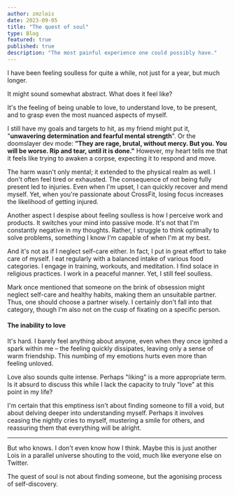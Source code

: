 ```yaml
---
author: zmzlois
date: 2023-09-05
title: "The quest of soul"
type: Blog
featured: true
published: true
description: "The most painful experience one could possibly have."
---
```

I have been feeling soulless for quite a while, not just for a year, but much longer.

It might sound somewhat abstract. What does it feel like?

It's the feeling of being unable to love, to understand love, to be present, and to grasp even the most nuanced aspects of myself.

I still have my goals and targets to hit, as my friend might put it, "**unwavering determination and fearful mental strength**". Or the doomslayer dev mode: **”They are rage, brutal, without mercy. But you. You will be worse. Rip and tear, until it is done."** However, my heart tells me that it feels like trying to awaken a corpse, expecting it to respond and move.

The harm wasn't only mental; it extended to the physical realm as well. I don't often feel tired or exhausted. The consequence of not being fully present led to injuries. Even when I'm upset, I can quickly recover and mend myself. Yet, when you're passionate about CrossFit, losing focus increases the likelihood of getting injured.

Another aspect I despise about feeling soulless is how I perceive work and products. It switches your mind into passive mode. It's not that I'm constantly negative in my thoughts. Rather, I struggle to think optimally to solve problems, something I know I'm capable of when I'm at my best.

And it's not as if I neglect self-care either. In fact, I put in great effort to take care of myself. I eat regularly with a balanced intake of various food categories. I engage in training, workouts, and meditation. I find solace in religious practices. I work in a peaceful manner. Yet, I still feel soulless.

Mark once mentioned that someone on the brink of obsession might neglect self-care and healthy habits, making them an unsuitable partner. Thus, one should choose a partner wisely. I certainly don't fall into that category, though I'm also not on the cusp of fixating on a specific person.

#### The inability to love

It's hard. I barely feel anything about anyone, even when they once ignited a spark within me – the feeling quickly dissipates, leaving only a sense of warm friendship. This numbing of my emotions hurts even more than feeling unloved.

Love also sounds quite intense. Perhaps "liking" is a more appropriate term. Is it absurd to discuss this while I lack the capacity to truly "love" at this point in my life?

I'm certain that this emptiness isn't about finding someone to fill a void, but about delving deeper into understanding myself. Perhaps it involves ceasing the nightly cries to myself, mustering a smile for others, and reassuring them that everything will be alright.

---
But who knows. I don't even know how I think. Maybe this is just another Lois in a parallel universe shouting to the void, much like everyone else on Twitter.

The quest of soul is not about finding someone, but the agonising process of self-discovery.